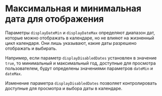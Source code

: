 # Максимальная и минимальная дата для отображения

Параметры `displayDateMin` и `displayDateMax` определяют диапазон дат, которые можно отображать в календаре, но не влияют на жизненный цикл календаря. Они лишь указывают, какие даты разрешено отображать и выбирать.

Например, если параметр `displayDisabledDates` установлен в значение `true`, то минимальный и максимальный год, доступные для просмотра пользователем, будут определены значениями параметров `dateMin` и `dateMax`.

<Sandbox example="date-range-maximum-and-minimum-date-to-display" />

Изменение параметра `displayDisabledDates` позволяет контролировать доступные для просмотра и выбора даты в календаре.
